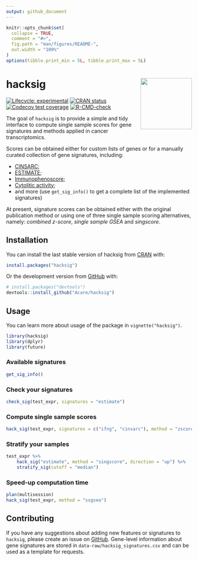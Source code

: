 ```yaml
---
output: github_document
---
```


<!-- README.md is generated from README.Rmd. Please edit that file -->

```r
knitr::opts_chunk$set(
  collapse = TRUE,
  comment = "#>",
  fig.path = "man/figures/README-",
  out.width = "100%"
)
options(tibble.print_min = 5L, tibble.print_max = 5L)
```

# hacksig <img src="man/figures/logo.png" align="right" height="139"/>

<!-- badges: start -->

[![Lifecycle: experimental](https://img.shields.io/badge/lifecycle-experimental-orange.svg)](https://lifecycle.r-lib.org/articles/stages.html#experimental) [![CRAN status](https://www.r-pkg.org/badges/version/hacksig)](https://CRAN.R-project.org/package=hacksig) [![Codecov test coverage](https://codecov.io/gh/Acare/hacksig/branch/master/graph/badge.svg)](https://app.codecov.io/gh/Acare/hacksig?branch=master) [![R-CMD-check](https://github.com/Acare/hacksig/workflows/R-CMD-check/badge.svg)](https://github.com/Acare/hacksig/actions)

<!-- badges: end -->

The goal of `hacksig` is to provide a simple and tidy interface to compute single sample scores for gene signatures and methods applied in cancer transcriptomics.

Scores can be obtained either for custom lists of genes or for a manually curated collection of gene signatures, including:

-   [CINSARC](https://doi.org/10.1038/nm.2174);
-   [ESTIMATE](https://doi.org/10.1038/ncomms3612);
-   [Immunophenoscore](https://doi.org/10.1016/j.celrep.2016.12.019);
-   [Cytolitic activity](https://doi.org/10.1016/j.cell.2014.12.033);
-   and more (use `get_sig_info()` to get a complete list of the implemented signatures)

At present, signature scores can be obtained either with the original publication method or using one of three single sample scoring alternatives, namely: *combined z-score*, *single sample GSEA* and *singscore*.

## Installation

You can install the last stable version of hacksig from [CRAN](https://CRAN.R-project.org) with:

```r
install.packages("hacksig")
```

Or the development version from [GitHub](https://github.com/) with:

```r
# install.packages("devtools")
devtools::install_github("Acare/hacksig")
```

## Usage

You can learn more about usage of the package in `vignette("hacksig")`.

```r
library(hacksig)
library(dplyr)
library(future)
```

### Available signatures

```r
get_sig_info()
```

### Check your signatures

```r
check_sig(test_expr, signatures = "estimate")
```

### Compute single sample scores

```r
hack_sig(test_expr, signatures = c("ifng", "cinsarc"), method = "zscore")
```

### Stratify your samples

```r
test_expr %>% 
    hack_sig("estimate", method = "singscore", direction = "up") %>% 
    stratify_sig(cutoff = "median")
```

### Speed-up computation time

```r
plan(multisession)
hack_sig(test_expr, method = "ssgsea")
```

## Contributing

If you have any suggestions about adding new features or signatures to `hacksig`, please create an issue on [GitHub](https://github.com/Acare/hacksig/issues). Gene-level information about gene signatures are stored in `data-raw/hacksig_signatures.csv` and can be used as a template for requests.

